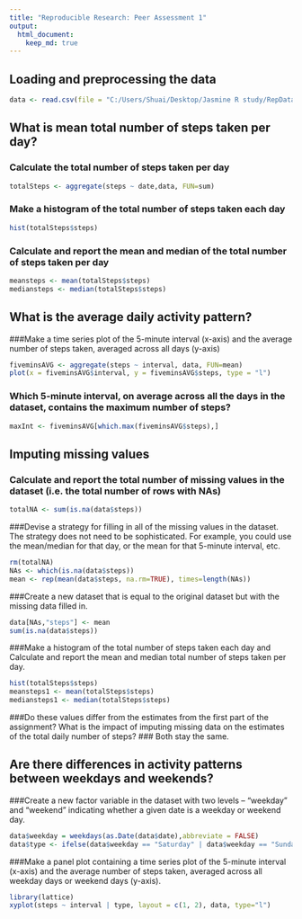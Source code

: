 ---
title: "Reproducible Research: Peer Assessment 1"
output: 
  html_document:
    keep_md: true
---


## Loading and preprocessing the data
```{r}
data <- read.csv(file = "C:/Users/Shuai/Desktop/Jasmine R study/RepData_PeerAssessment1/activity.csv", header = TRUE)
```

## What is mean total number of steps taken per day?
### Calculate the total number of steps taken per day
```{r}
totalSteps <- aggregate(steps ~ date,data, FUN=sum)
```
### Make a histogram of the total number of steps taken each day
```{r}
hist(totalSteps$steps)
```
### Calculate and report the mean and median of the total number of steps taken per day
```{r}
meansteps <- mean(totalSteps$steps)
mediansteps <- median(totalSteps$steps)
```
## What is the average daily activity pattern?
###Make a time series plot of the 5-minute interval (x-axis) and the average number of steps taken, averaged across all days (y-axis)
```{r}
fiveminsAVG <- aggregate(steps ~ interval, data, FUN=mean)
plot(x = fiveminsAVG$interval, y = fiveminsAVG$steps, type = "l")
```
### Which 5-minute interval, on average across all the days in the dataset, contains the maximum number of steps?
```{r}
maxInt <- fiveminsAVG[which.max(fiveminsAVG$steps),]
```

## Imputing missing values
### Calculate and report the total number of missing values in the dataset (i.e. the total number of rows with \color{red}{\verb|NA|}NAs)
```{r}
totalNA <- sum(is.na(data$steps))
```
###Devise a strategy for filling in all of the missing values in the dataset. The strategy does not need to be sophisticated. For example, you could use the mean/median for that day, or the mean for that 5-minute interval, etc.
```{r}
rm(totalNA)
NAs <- which(is.na(data$steps))
mean <- rep(mean(data$steps, na.rm=TRUE), times=length(NAs))
```
###Create a new dataset that is equal to the original dataset but with the missing data filled in.
```{r}
data[NAs,"steps"] <- mean
sum(is.na(data$steps))
```
###Make a histogram of the total number of steps taken each day and Calculate and report the mean and median total number of steps taken per day.
```{r}
hist(totalSteps$steps)
meansteps1 <- mean(totalSteps$steps)
mediansteps1 <- median(totalSteps$steps)
```
###Do these values differ from the estimates from the first part of the assignment? What is the impact of imputing missing data on the estimates of the total daily number of steps?
### Both stay the same.

## Are there differences in activity patterns between weekdays and weekends?
###Create a new factor variable in the dataset with two levels – “weekday” and “weekend” indicating whether a given date is a weekday or weekend day.
```{r}
data$weekday = weekdays(as.Date(data$date),abbreviate = FALSE)
data$type <- ifelse(data$weekday == "Saturday" | data$weekday == "Sunday", "Weekend", "Weekday")
```
###Make a panel plot containing a time series plot of the 5-minute interval (x-axis) and the average number of steps taken, averaged across all weekday days or weekend days (y-axis). 
```{r}
library(lattice)
xyplot(steps ~ interval | type, layout = c(1, 2), data, type="l")
```




